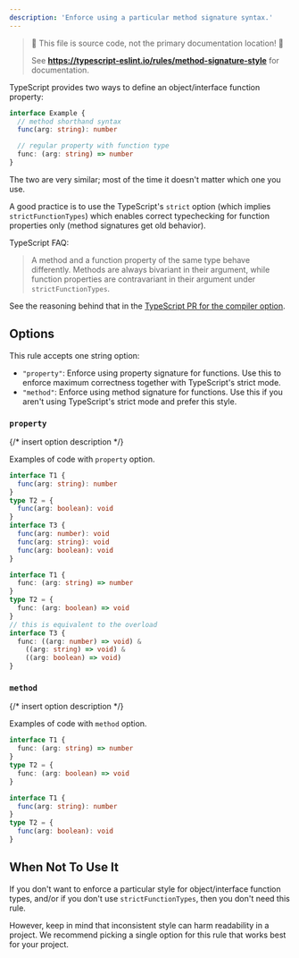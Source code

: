 ```yaml
---
description: 'Enforce using a particular method signature syntax.'
---
```



> 🛑 This file is source code, not the primary documentation location! 🛑
>
> See **https://typescript-eslint.io/rules/method-signature-style** for documentation.

TypeScript provides two ways to define an object/interface function property:

```ts
interface Example {
  // method shorthand syntax
  func(arg: string): number

  // regular property with function type
  func: (arg: string) => number
}
```

The two are very similar; most of the time it doesn't matter which one you use.

A good practice is to use the TypeScript's `strict` option (which implies `strictFunctionTypes`) which enables correct typechecking for function properties only (method signatures get old behavior).

TypeScript FAQ:

> A method and a function property of the same type behave differently.
> Methods are always bivariant in their argument, while function properties are contravariant in their argument under `strictFunctionTypes`.

See the reasoning behind that in the [TypeScript PR for the compiler option](https://github.com/microsoft/TypeScript/pull/18654).

## Options

This rule accepts one string option:

- `"property"`: Enforce using property signature for functions. Use this to enforce maximum correctness together with TypeScript's strict mode.
- `"method"`: Enforce using method signature for functions. Use this if you aren't using TypeScript's strict mode and prefer this style.

### `property`

{/* insert option description */}

Examples of code with `property` option.

<Tabs>
<TabItem value="❌ Incorrect">

```ts option='"property"'
interface T1 {
  func(arg: string): number
}
type T2 = {
  func(arg: boolean): void
}
interface T3 {
  func(arg: number): void
  func(arg: string): void
  func(arg: boolean): void
}
```

</TabItem>
<TabItem value="✅ Correct">

```ts option='"property"'
interface T1 {
  func: (arg: string) => number
}
type T2 = {
  func: (arg: boolean) => void
}
// this is equivalent to the overload
interface T3 {
  func: ((arg: number) => void) &
    ((arg: string) => void) &
    ((arg: boolean) => void)
}
```

</TabItem>
</Tabs>

### `method`

{/* insert option description */}

Examples of code with `method` option.

<Tabs>
<TabItem value="❌ Incorrect">

```ts option='"method"'
interface T1 {
  func: (arg: string) => number
}
type T2 = {
  func: (arg: boolean) => void
}
```

</TabItem>
<TabItem value="✅ Correct">

```ts option='"method"'
interface T1 {
  func(arg: string): number
}
type T2 = {
  func(arg: boolean): void
}
```

</TabItem>
</Tabs>

## When Not To Use It

If you don't want to enforce a particular style for object/interface function types, and/or if you don't use `strictFunctionTypes`, then you don't need this rule.

However, keep in mind that inconsistent style can harm readability in a project.
We recommend picking a single option for this rule that works best for your project.
